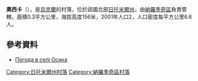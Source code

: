 {{coord|51|4|59|N|29|22|4|E|scale:30000|display=title}}

'''奧西卡'''（{{lang-uk|Осика}}），是[[烏克蘭|烏克蘭]]的村落，位於該國北部[[日托米爾州|日托米爾州]]，由[[納羅季奇區|納羅季奇區]]負責管轄，面積0.3平方公里，海拔高度156米，2001年人口2，人口密度每平方公里6.6人。

==參考資料== 
* [http://weather.in.ua/ua/zhitomirskaja/19151 Погода в селі Осика] {{Wayback|url=http://weather.in.ua/ua/zhitomirskaja/19151 |date=20111219162607 }}

{{DEFAULTSORT:Осика}}
[[Category:日托米爾州村落|Category:日托米爾州村落]]
[[Category:納羅季奇區村落|Category:納羅季奇區村落]]


{{Zhytomyr-geo-stub}}
